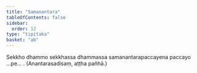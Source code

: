 ```yaml
---
title: "Samanantara"
tableOfContents: false
sidebar:
  order: 12
type: "tipitaka"
basket: "ab"
---
```



<DynamicBreadcrumb />

<Division number="51">

<Paragraph number="1798">
Sekkho dhammo sekkhassa dhammassa samanantarapaccayena paccayo …pe… . (Anantarasadisaṃ, aṭṭha pañhā.)
</Paragraph>
</Division>